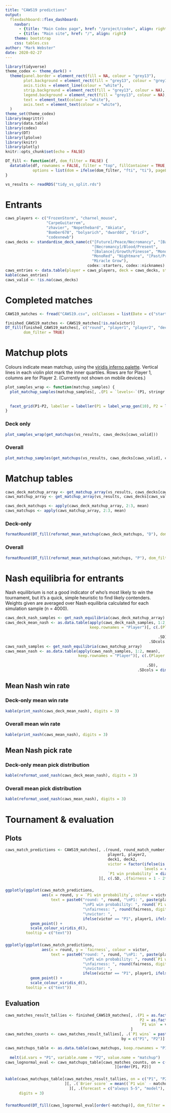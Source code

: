 ```yaml
---
title: "CAWS19 predictions"
output: 
  flexdashboard::flex_dashboard:
    navbar:
      - {title: "Main Codex page", href: "/project/codex", align: right}
      - {title: "Main site", href: "/", align: right}
    theme: bootstrap
    css: tables.css
author: "Mark Webster"
date: 2020-02-27
---
```


```r
library(tidyverse)
theme_codex <- theme_dark() +
  theme(panel.border = element_rect(fill = NA, colour = "grey13"),
        plot.background = element_rect(fill = "grey13", colour = "grey13"),
        axis.ticks = element_line(colour = "white"),
        strip.background = element_rect(fill = "grey13", colour = NA),
        legend.background = element_rect(fill = "grey13", colour = NA),
        text = element_text(colour = "white"),
        axis.text = element_text(colour = "white"), 
  )
theme_set(theme_codex)
library(magrittr)
library(data.table)
library(codex)
library(DT)
library(lpSolve)
library(knitr)
library(plotly)
knitr::opts_chunk$set(echo = FALSE)
```

```r
DT_fill <- function(df, dom_filter = FALSE) {
  datatable(df, rownames = FALSE, filter = "top", fillContainer = TRUE,
            options = list(dom = ifelse(dom_filter, "fti", "ti"), pageLength = nrow(df)))
}
```

```r
vs_results <- readRDS("tidy_vs_split.rds")
```

# Entrants {data-navmenu="Data"}

```r
caws_players <- c("FrozenStorm", "charnel_mouse", 
                  "CarpeGuitarrem", 
                  "zhavier", "Nopethebard", "Akiata", 
                  "Bomber678", "bolyarich", "dwarddd", "EricF", 
                  "codexnewb")
caws_decks <- standardise_deck_name(c("[Future]/Peace/Necromancy", "[Balance]/Blood/Strength", 
                                      "[Necromancy]/Blood/Present", 
                                      "[Balance]/Growth/Finesse", "MonoRed", "[Past]/Peace/Anarchy", 
                                      "MonoRed", "Nightmare", "[Past/Present]/Peace", "[Feral]/Law/Fire", 
                                      "Miracle Grow"), 
                                    codex::starters, codex::nicknames)
caws_entries <- data.table(player = caws_players, deck = caws_decks, stringsAsFactors = TRUE)
kable(caws_entries)
caws_valid <- !is.na(caws_decks)
```

# Completed matches {data-navmenu="Data"}

```r
CAWS19_matches <- fread("CAWS19.csv", colClasses = list(Date = c("start", "end")))
```


```r
finished_CAWS19_matches <- CAWS19_matches[!is.na(victor)]
DT_fill(finished_CAWS19_matches[, c("round", "player1", "player2", "deck1", "deck2", "victor")],
        dom_filter = TRUE)
```

# Matchup plots {data-orientation=rows data-navmenu="Predictions" .no-mobile}

Colours indicate mean matchup, using the [viridis inferno palette](https://cran.r-project.org/web/packages/viridis/vignettes/intro-to-viridis.html). Vertical lines in each violin plot mark the inner quartiles. Rows are for Player 1, columns are for Player 2. (Currently not shown on mobile devices.)

```r
plot_samples_wrap <- function(matchup_samples) {
  plot_matchup_samples(matchup_samples[, .(P1 = `levels<-`(P1, stringr::str_replace_all(levels(P1), "/", " ")),
                                                                               P2 = `levels<-`(P2, stringr::str_replace_all(levels(P2), "/", " ")),
                                                                               prob_matchup, prob_mean)], 2) +
  facet_grid(P1~P2, labeller = labeller(P1 = label_wrap_gen(10), P2 = label_wrap_gen(15)))
}
```

### Deck only

```r
plot_samples_wrap(get_matchups(vs_results, caws_decks[caws_valid]))
```

### Overall

```r
plot_matchup_samples(get_matchups(vs_results, caws_decks[caws_valid], caws_players[caws_valid]), 2)
```

# Matchup tables {data-orientation=rows data-navmenu="Predictions"}

```r
caws_deck_matchup_array <- get_matchup_array(vs_results, caws_decks[caws_valid])
caws_matchup_array <- get_matchup_array(vs_results, caws_decks[caws_valid], caws_players[caws_valid])

caws_deck_matchups <- apply(caws_deck_matchup_array, 2:3, mean)
caws_matchups <- apply(caws_matchup_array, 2:3, mean)
```

### Deck-only

```r
formatRound(DT_fill(reformat_mean_matchup(caws_deck_matchups, "D"), dom_filter = TRUE), 3:4, 3L)
```

### Overall

```r
formatRound(DT_fill(reformat_mean_matchup(caws_matchups, "P"), dom_filter = TRUE), 3:4, 3L)
```

# Nash equilibria for entrants {data-orientation=rows data-navmenu="Predictions"}

Nash equilibrium is not a good indicator of who's most likely to win the tournament, but it's a quick, simple heuristic to find likely contenders. Weights given are averaged over Nash equilibria calculated for each simulation sample (n = 4000).

```r
caws_deck_nash_samples <- get_nash_equilibria(caws_deck_matchup_array)
caws_deck_mean_nash <- as.data.table(apply(caws_deck_nash_samples, 1:2, mean), 
                                     keep.rownames = "Player")[, c(.(Player = factor(Player, 
                                                                                     c("P1", "P2", "Both"))), 
                                                                   .SD), 
                                                               .SDcols = dimnames(caws_deck_nash_samples)[[2]]]
caws_nash_samples <- get_nash_equilibria(caws_matchup_array)
caws_mean_nash <- as.data.table(apply(caws_nash_samples, 1:2, mean), 
                                keep.rownames = "Player")[, c(.(Player = factor(Player, 
                                                                                c("P1", "P2", "Both"))), 
                                                              .SD), 
                                                          .SDcols = dimnames(caws_nash_samples)[[2]]]
```

## Mean Nash win rate {data-height=300}

### Deck-only mean win rate

```r
kable(print_nash(caws_deck_mean_nash), digits = 3)
```

### Overall mean win rate

```r
kable(print_nash(caws_mean_nash), digits = 3)
```

## Mean Nash pick rate {data-height=700}

### Deck-only mean pick distribution

```r
kable(reformat_used_nash(caws_deck_mean_nash), digits = 3)
```

### Overall mean pick distribution

```r
kable(reformat_used_nash(caws_mean_nash), digits = 3)
```

# Tournament & evaluation {data-navmenu="Predictions"}

## Plots {data-width=400}

```r
caws_match_predictions <- CAWS19_matches[, .(round, round_match_number,
                                             player1, player2,
                                             deck1, deck2,
                                             victor = factor(ifelse(is.na(victor), "ongoing", ifelse(victor == player1, "P1", "P2")),
                                                             levels = c("P1", "P2", "ongoing")),
                                             `P1 win probability` = diag(caws_matchups[player1, player2]))
                                         ][, c(.SD, .(fairness = 1 - 2*abs(`P1 win probability` - 1/2)))]
```

###

```r
ggplotly(ggplot(caws_match_predictions,
                aes(x = round, y = `P1 win probability`, colour = victor,
                    text = paste0("round: ", round, "\nP1: ", paste(player1, deck1), "\nP2: ", paste(player2, deck2),
                                  "\nP1 win probability: ", round(`P1 win probability`, digits = 3),
                                  "\nfairness: ", round(fairness, digits = 3),
                                  "\nvictor: ",
                                  ifelse(victor == "P1", player1, ifelse(victor == "P2", player2, "ongoing"))))) +
           geom_point() +
           scale_colour_viridis_d(),
         tooltip = c("text"))
```

###

```r
ggplotly(ggplot(caws_match_predictions,
                aes(x = round, y = `fairness`, colour = victor,
                    text = paste0("round: ", round, "\nP1: ", paste(player1, deck1), "\nP2: ", paste(player2, deck2),
                                  "\nP1 win probability: ", round(`P1 win probability`, digits = 3),
                                  "\nfairness: ", round(fairness, digits = 3),
                                  "\nvictor: ",
                                  ifelse(victor == "P1", player1, ifelse(victor == "P2", player2, "ongoing"))))) +
           geom_point() +
           scale_colour_viridis_d(),
         tooltip = c("text"))
```

## Evaluation {data-width=600}

```r
caws_matches_result_tallies <- finished_CAWS19_matches[, .(P1 = as.factor(player1),
                                                           P2 = as.factor(player2),
                                                           `P1 win` = victor == player1)
                                                       ]
caws_matches_counts <- caws_matches_result_tallies[, .(`P1 wins` = paste(sum(`P1 win`), .N, sep = "/")),
                                                   by = c("P1", "P2")]
```

```r
caws_matchups_table <- as.data.table(caws_matchups, keep.rownames = "P1")[, c(list(P1 = factor(P1, unique(P1))), .SD),
                                                                                      .SDcols = setdiff(colnames(caws_matchups), "P1")] %>% 
  melt(id.vars = "P1", variable.name = "P2", value.name = "matchup")
caws_lognormal_eval <- caws_matchups_table[caws_matches_counts, on = c("P1", "P2")
                                                ][order(P1, P2)]
```

### {data-height=200}

```r
kable(caws_matchups_table[caws_matches_result_tallies, on = c("P1", "P2")
                          ][, .(`Brier score` = mean((`P1 win` - matchup)^2))
                            ][, .(forecast = c("always 5-5", "model"), `Brier score` = c(1/4, `Brier score`))],
      digits = 3)
```

### {data-height=800}

```r
formatRound(DT_fill(caws_lognormal_eval[order(-matchup)], dom_filter = TRUE), 3, 3)
```
